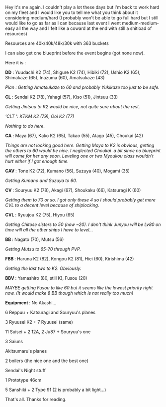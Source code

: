 Hey it's me again. I couldn't play a lot these days but I'm back to work hard on my fleet and I would like you to tell me what you think about it considering medium/hard (I probably won't be able to go full hard but I still would like to go as far as I can because last event I went medium-medium-easy all the way and I felt like a coward at the end with still a shitload of resources)

Resources are 40k/40k/48k/30k with 363 buckets

I can also get one blueprint before the event begins (got none now). 

Here it is : 

'''DD''' : Yuudachi K2 (74), Shigure K2 (74), Hibiki (72), Ushio K2 (65), Shimakaze (65), Inazuma (60), Amatsukaze (43)

''Plan : Getting Amatsukaze to 60 and probably Yukikaze too just to be safe.''

'''CL ''': Sendai K2 (78), Yahagi (57), Kiso (51), Jintsuu (33)

''Getting Jintsuu to K2 would be nice, not quite sure about the rest.''

'''CLT'' ''': KTKM K2 (79), Ooi K2 (77)''

''Nothing to do here.''

'''CA''' : Maya (67), Kako K2 (65), Takao (55), Atago (45), Choukai (42)

''Things are not looking good here. Getting Maya to K2 is obvious, getting the others to 60 would be nice. I neglected Choukai  a bit since no blueprint will come for her any soon. Leveling one or two Myoukou class wouldn't hurt either if I got enough time.''

'''CAV ''': Tone K2 (72), Kumano (56), Suzuya (40), Mogami (35)

''Getting Kumano and Suzuya to 60. ''

'''CV ''': Souryuu K2 (78), Akagi (67), Shoukaku (66), Katsuragi K (60)

''Getting them to 70 or so. I got only these 4 so I should probably get more CVL to a decent level because of shiplocking.''

'''CVL ''': Ryuujou K2 (75), Hiyou (65)

''Getting Chitose sisters to 50 (now ~20). I don't think Junyou will be Lv80 on time will all the other ships I have to level...''

'''BB ''': Nagato (70), Mutsu (56)

''Getting Mutsu to 65-70 through PVP.''

'''FBB ''': Haruna K2 (82), Kongou K2 (81), Hiei (60), Kirishima (42)

''Getting the last two to K2. Obviously.''

'''BBV ''': Yamashiro (80, still K), Fusou (20)

''MAYBE getting Fusou to like 60 but it seems like the lowest priority right now. (It would make 8 BB though which is not really too much)''

'''Equipment ''': No Akashi...

6 Reppuu + Katsuragi and Souryuu's planes 

3 Ryuusei K2 + 7 Ryuusei (same)

11 Suisei + 2 12A, 2 Ju87 + Souryuu's one

3 Saiuns

Akitsumaru's planes

2 boilers (the nice one and the best one)

Sendai's Night stuff

1 Prototype 46cm

5 Sanshiki + 2 Type 91 (2 is probably a bit light...)





That's all. Thanks for reading.<ac_metadata title="Plan for Medium-Hard mix"> </ac_metadata>